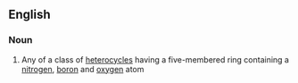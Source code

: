 ==English==

===Noun===
{{en-noun}}

#{{organic compound}} Any of a class of [[heterocycle]]s having a five-membered ring containing a [[nitrogen]], [[boron]] and [[oxygen]] atom